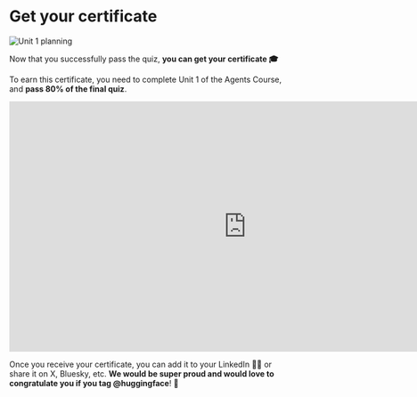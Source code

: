 # Get your certificate

<img src="https://huggingface.co/datasets/agents-course/course-images/resolve/main/en/unit1/whiteboard-unit1sub5DONE.jpg" alt="Unit 1 planning"/>

Now that you successfully pass the quiz, **you can get your certificate 🎓**

To earn this certificate, you need to complete Unit 1 of the Agents Course, and **pass 80% of the final quiz**.

<iframe
	src="https://huggingface.co/spaces/agents-course/unit1-certification-app"
	frameborder="0"
	width="850"
	height="450"
></iframe>

Once you receive your certificate, you can add it to your LinkedIn 🧑‍💼 or share it on X, Bluesky, etc. **We would be super proud and would love to congratulate you if you tag @huggingface**! 🤗
